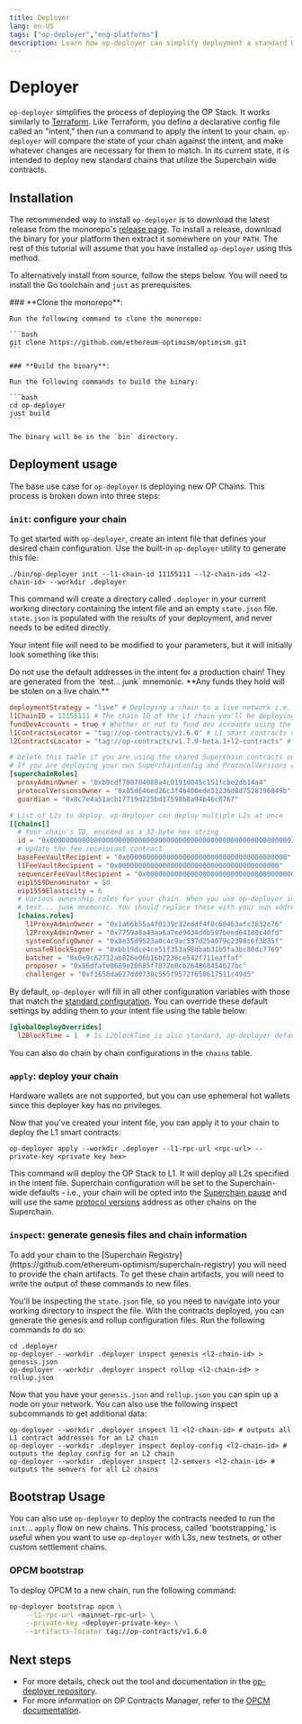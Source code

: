 ```yaml
---
title: Deployer
lang: en-US
tags: ["op-deployer","eng-platforms"]
description: Learn how op-deployer can simplify deployment a standard OP Stack chain.
---
```



# Deployer

`op-deployer` simplifies the process of deploying the OP Stack. It works similarly to [Terraform](https://www.terraform.io). Like Terraform, you define a declarative config file called an "intent," then run a command to apply the intent to your chain. `op-deployer` will compare the state of your chain against the intent, and make whatever changes are necessary for them to match. In its current state, it is intended to deploy new standard chains that utilize the Superchain wide contracts.

## Installation

The recommended way to install `op-deployer` is to download the latest release from the monorepo's
[release page](https://github.com/ethereum-optimism/optimism/releases). To install a release, download the binary
for your platform then extract it somewhere on your `PATH`. The rest of this tutorial will assume that you have
installed `op-deployer` using this method.

To alternatively install from source, follow the steps below. You will need to install the Go toolchain and `just` as prerequisites.

<Steps>
    ### **Clone the monorepo**:

    Run the following command to clone the monorepo:

    ```bash
    git clone https://github.com/ethereum-optimism/optimism.git
    ```

    ### **Build the binary**:

    Run the following commands to build the binary:

    ```bash
    cd op-deployer
    just build
    ```

    The binary will be in the `bin` directory.
</Steps>

## Deployment usage

The base use case for `op-deployer` is deploying new OP Chains. This process is broken down into three steps:

<Steps>

### `init`: configure your chain

To get started with `op-deployer`, create an intent file that defines your desired chain configuration. Use the built-in `op-deployer` utility to generate this file:

```
./bin/op-deployer init --l1-chain-id 11155111 --l2-chain-ids <l2-chain-id> --workdir .deployer
```

This command will create a directory called `.deployer` in your current working directory containing the intent file and an empty `state.json` file. `state.json` is populated with the results of your deployment, and never needs to be edited directly.

Your intent file will need to be modified to your parameters, but it will initially look something like this:

<Callout type="warning">
    Do not use the default addresses in the intent for a production chain! They are generated from the `test... junk`
    mnemonic. **Any funds they hold will be stolen on a live chain.**
</Callout>


```toml
deploymentStrategy = "live" # Deploying a chain to a live network i.e. Sepolia
l1ChainID = 11155111 # The chain ID of the L1 chain you'll be deploying to
fundDevAccounts = true # Whether or not to fund dev accounts using the test... junk mnemonic on L2.
l1ContractsLocator = "tag://op-contracts/v1.6.0" # L1 smart contracts versions
l2ContractsLocator = "tag://op-contracts/v1.7.0-beta.1+l2-contracts" # L2 smart contracts versions

# Delete this table if you are using the shared Superchain contracts on the L1
# If you are deploying your own SuperchainConfig and ProtocolVersions contracts, fill in these details
[superchainRoles]
  proxyAdminOwner = "0xb9cdf788704088a4c0191d045c151fcbe2db14a4" 
  protocolVersionsOwner = "0x85d646ed26c3f46400ede51236d8d7528196849b" 
  guardian = "0x8c7e4a51acb17719d225bd17598b8a94b46c8767" 

# List of L2s to deploy. op-deployer can deploy multiple L2s at once
[[chains]]
  # Your chain's ID, encoded as a 32-byte hex string
  id = "0x0000000000000000000000000000000000000000000000000000000000003039"
  # Update the fee receipiant contract  
  baseFeeVaultRecipient = "0x0000000000000000000000000000000000000000"
  l1FeeVaultRecipient = "0x0000000000000000000000000000000000000000"
  sequencerFeeVaultRecipient = "0x0000000000000000000000000000000000000000"
  eip1559Denominator = 50
  eip1559Elasticity = 6
  # Various ownership roles for your chain. When you use op-deployer init, these roles are generated using the
  # test... junk mnemonic. You should replace these with your own addresses for production chains.
  [chains.roles]
    l1ProxyAdminOwner = "0x1a66b55a4f0139c32eddf4f8c60463afc3832e76"
    l2ProxyAdminOwner = "0x7759a8a43aa6a7ee9434ddb597beed64180c40fd"
    systemConfigOwner = "0x8e35d9523a0c4c9ac537d254079c2398c6f3b35f"
    unsafeBlockSigner = "0xbb19dce4ce51f353a98dbab31b5fa3bc80dc7769"
    batcher = "0x0e9c62712ab826e06b16b2236ce542f711eaffaf"
    proposer = "0x86dfafe0689e20685f7872e0cb264868454627bc"
    challenger = "0xf1658da627dd0738c555f9572f658617511c49d5"

```

By default, `op-deployer` will fill in all other configuration variables with those that match the [standard configuration](https://specs.optimism.io/protocol/configurability.html). You can override these default settings by adding them to your intent file using the table below:

```toml
[globalDeployOverrides]
  l2BlockTime = 1  # 1s L2blockTime is also standard, op-deployer defaults to 2s
```

You can also do chain by chain configurations in the `chains` table.

### `apply`: deploy your chain

<Callout type="info">
  Hardware wallets are not supported, but you can use ephemeral hot wallets since this deployer key has no privileges.
</Callout>

Now that you've created your intent file, you can apply it to your chain to deploy the L1 smart contracts:

```
op-deployer apply --workdir .deployer --l1-rpc-url <rpc-url> --private-key <private key hex>
```

This command will deploy the OP Stack to L1. It will deploy all L2s specified in the intent file. Superchain
configuration will be set to the Superchain-wide defaults - i.e., your chain will be opted into the [Superchain pause](https://specs.optimism.io/protocol/superchain-configuration.html#pausability)
and will use the same [protocol versions](https://github.com/ethereum-optimism/specs/blob/main/specs/protocol/superchain-upgrades.md)
address as other chains on the Superchain.

### `inspect`: generate genesis files and chain information

<Callout type="info">
  To add your chain to the [Superchain Registry](https://github.com/ethereum-optimism/superchain-registry) you will need to provide the chain artifacts. To get these chain artifacts, you will need to write the output of these commands to new files.
</Callout>

You'll be inspecting the `state.json` file, so you need to navigate into your working directory to inspect the file. With the contracts deployed, you can generate the genesis and rollup configuration files. Run the following commands to do so:

```
cd .deployer
op-deployer --workdir .deployer inspect genesis <l2-chain-id> > genesis.json
op-deployer --workdir .deployer inspect rollup <l2-chain-id> > rollup.json
```

Now that you have your `genesis.json` and `rollup.json` you can spin up a node on your network. You can also use the following inspect subcommands to get additional data:

```
op-deployer --workdir .deployer inspect l1 <l2-chain-id> # outputs all L1 contract addresses for an L2 chain
op-deployer --workdir .deployer inspect deploy-config <l2-chain-id> # outputs the deploy config for an L2 chain
op-deployer --workdir .deployer inspect l2-semvers <l2-chain-id> # outputs the semvers for all L2 chains
```
</Steps>

## Bootstrap Usage

You can also use `op-deployer` to deploy the contracts needed to run the `init`... `apply` flow on new chains. This process, called 'bootstrapping,' is useful when you want to use `op-deployer` with L3s, new testnets, or other custom settlement chains.

### OPCM bootstrap

To deploy OPCM to a new chain, run the following command:

```bash
op-deployer bootstrap opcm \
    --l1-rpc-url <mainnet-rpc-url> \
    --private-key <deployer-private-key> \
    --artifacts-locator tag://op-contracts/v1.6.0
```

## Next steps

*   For more details, check out the tool and documentation in the [op-deployer repository](https://github.com/ethereum-optimism/optimism/tree/develop/op-deployer/cmd/op-deployer).
*   For more information on OP Contracts Manager, refer to the [OPCM documentation](/stack/opcm).
